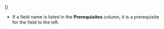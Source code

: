 |}
* If a field name is listed in the '''Prerequisites''' column, it is a prerequisite for the field to the left.